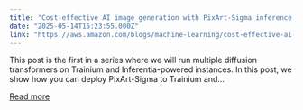 ```yaml
---
title: "Cost-effective AI image generation with PixArt-Sigma inference on AWS Trainium and AWS Inferentia"
date: "2025-05-14T15:23:55.000Z"
link: "https://aws.amazon.com/blogs/machine-learning/cost-effective-ai-image-generation-with-pixart-sigma-inference-on-aws-trainium-and-aws-inferentia/"
---
```


This post is the first in a series where we will run multiple diffusion transformers on Trainium and Inferentia-powered instances. In this post, we show how you can deploy PixArt-Sigma to Trainium and...

[Read more](https://aws.amazon.com/blogs/machine-learning/cost-effective-ai-image-generation-with-pixart-sigma-inference-on-aws-trainium-and-aws-inferentia/)
